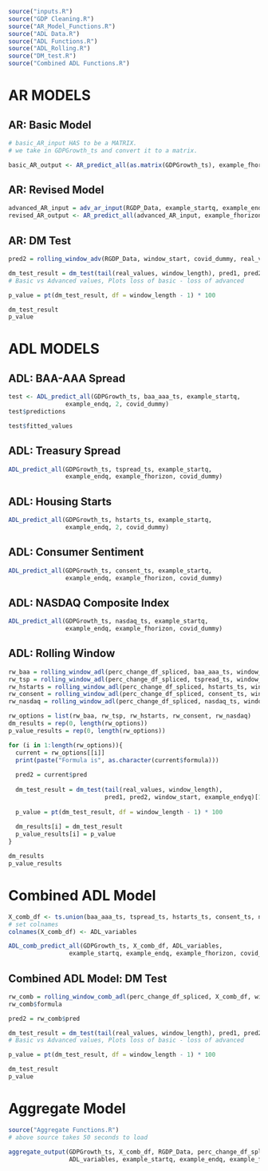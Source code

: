 
```r

source("inputs.R")
source("GDP Cleaning.R")
source("AR_Model_Functions.R")
source("ADL Data.R")
source("ADL Functions.R")
source("ADL_Rolling.R")
source("DM_test.R")
source("Combined ADL Functions.R")

```


# AR MODELS 

## AR: Basic Model

```r

# basic_AR_input HAS to be a MATRIX. 
# we take in GDPGrowth_ts and convert it to a matrix. 

basic_AR_output <- AR_predict_all(as.matrix(GDPGrowth_ts), example_fhorizon, covid_dummy)

```

## AR: Revised Model

```r

advanced_AR_input = adv_ar_input(RGDP_Data, example_startq, example_endq)
revised_AR_output <- AR_predict_all(advanced_AR_input, example_fhorizon, covid_dummy)

```

## AR: DM Test

```r

pred2 = rolling_window_adv(RGDP_Data, window_start, covid_dummy, real_values, example_startyq, example_endyq)$pred

dm_test_result = dm_test(tail(real_values, window_length), pred1, pred2, window_start, example_endyq)[1]
# Basic vs Advanced values, Plots loss of basic - loss of advanced

p_value = pt(dm_test_result, df = window_length - 1) * 100

dm_test_result
p_value

```



# ADL MODELS 

## ADL: BAA-AAA Spread 

```r

test <- ADL_predict_all(GDPGrowth_ts, baa_aaa_ts, example_startq,
                example_endq, 2, covid_dummy)
test$predictions

test$fitted_values

```

## ADL: Treasury Spread 

```r

ADL_predict_all(GDPGrowth_ts, tspread_ts, example_startq,
                example_endq, example_fhorizon, covid_dummy)

```

## ADL: Housing Starts

```r

ADL_predict_all(GDPGrowth_ts, hstarts_ts, example_startq,
                example_endq, 2, covid_dummy)

```

## ADL: Consumer Sentiment

```r

ADL_predict_all(GDPGrowth_ts, consent_ts, example_startq,
                example_endq, example_fhorizon, covid_dummy)

```

## ADL: NASDAQ Composite Index 

```r

ADL_predict_all(GDPGrowth_ts, nasdaq_ts, example_startq,
                example_endq, example_fhorizon, covid_dummy)

```


## ADL: Rolling Window

```r

rw_baa = rolling_window_adl(perc_change_df_spliced, baa_aaa_ts, window_start, covid_dummy, real_values, example_startyq, example_endyq)
rw_tsp = rolling_window_adl(perc_change_df_spliced, tspread_ts, window_start, covid_dummy, real_values, example_startyq, example_endyq)
rw_hstarts = rolling_window_adl(perc_change_df_spliced, hstarts_ts, window_start, covid_dummy, real_values, example_startyq, example_endyq)
rw_consent = rolling_window_adl(perc_change_df_spliced, consent_ts, window_start, covid_dummy, real_values, example_startyq, example_endyq)
rw_nasdaq = rolling_window_adl(perc_change_df_spliced, nasdaq_ts, window_start, covid_dummy, real_values, example_startyq, example_endyq)

```

```r

rw_options = list(rw_baa, rw_tsp, rw_hstarts, rw_consent, rw_nasdaq)
dm_results = rep(0, length(rw_options))
p_value_results = rep(0, length(rw_options))

for (i in 1:length(rw_options)){
  current = rw_options[[i]]
  print(paste("Formula is", as.character(current$formula)))
  
  pred2 = current$pred
  
  dm_test_result = dm_test(tail(real_values, window_length), 
                           pred1, pred2, window_start, example_endyq)[1]
  
  p_value = pt(dm_test_result, df = window_length - 1) * 100
  
  dm_results[i] = dm_test_result
  p_value_results[i] = p_value
}

dm_results
p_value_results

```




# Combined ADL Model

```r

X_comb_df <- ts.union(baa_aaa_ts, tspread_ts, hstarts_ts, consent_ts, nasdaq_ts) 
# set colnames 
colnames(X_comb_df) <- ADL_variables

ADL_comb_predict_all(GDPGrowth_ts, X_comb_df, ADL_variables, 
                 example_startq, example_endq, example_fhorizon, covid_dummy)

```

## Combined ADL Model: DM Test

```r

rw_comb = rolling_window_comb_adl(perc_change_df_spliced, X_comb_df, window_start, covid_dummy, real_values, example_startyq, example_endyq)
rw_comb$formula

pred2 = rw_comb$pred

dm_test_result = dm_test(tail(real_values, window_length), pred1, pred2, window_start, example_endyq)[1]
# Basic vs Advanced values, Plots loss of basic - loss of advanced

p_value = pt(dm_test_result, df = window_length - 1) * 100

dm_test_result
p_value

```


# Aggregate Model 

```r

source("Aggregate Functions.R")
# above source takes 50 seconds to load

aggregate_output(GDPGrowth_ts, X_comb_df, RGDP_Data, perc_change_df_spliced, real_values,
                 ADL_variables, example_startq, example_endq, example_fhorizon, covid_dummy)
```
